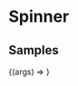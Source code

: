 
<Meta
  title="Components/Feedback/Spinner"
  component={Spinner}
/>

# Spinner

<ArgsTable of={Spinner} />

## Samples

<Canvas>
  <Story
    name="example"
    args={{}}
  >
    {(args) => <Spinner {...args} />}
  </Story>
</Canvas>
